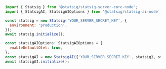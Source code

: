 ```js
import { Statsig } from '@statsig/statsig-server-core-node';
import { StatsigAI, StatsigAIOptions } from '@statsig/statsig-ai-node';

const statsig = new Statsig('YOUR_SERVER_SECRET_KEY', {
  environment: 'production',
});
await statsig.initialize();

const statsigAIOptions: StatsigAIOptions = {
  enableDefaultOtel: true,
};
const statsigAI = new StatsigAI({'YOUR_SERVER_SECRET_KEY', statsig}, statsigAIOptions);
await statsigAI.initialize();
```
